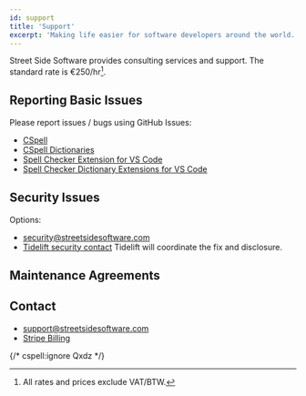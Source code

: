 ```yaml
---
id: support
title: 'Support'
excerpt: 'Making life easier for software developers around the world.'
---
```




<head>
    <script async src="https://js.stripe.com/v3/buy-button.js"></script>
    <script async src="https://js.stripe.com/v3/pricing-table.js"></script>
</head>

Street Side Software provides consulting services and support. The standard rate is €250/hr[^vat].

## Reporting Basic Issues

Please report issues / bugs using GitHub Issues:

- [CSpell](https://github.com/streetsidesoftware/cspell/issues/new/choose)
- [CSpell Dictionaries](https://github.com/streetsidesoftware/cspell-dicts/issues/new/choose)
- [Spell Checker Extension for VS Code](https://github.com/streetsidesoftware/vscode-spell-checker/issues/new/choose)
- [Spell Checker Dictionary Extensions for VS Code](https://github.com/streetsidesoftware/vscode-cspell-dict-extensions/issues/new/choose)

## Security Issues

Options:

- [security@streetsidesoftware.com](mailto:security@streetsidesoftware.com)
- [Tidelift security contact](https://tidelift.com/security)
  Tidelift will coordinate the fix and disclosure.

## Maintenance Agreements

<StripePricingTable className="stripePricingTable" tableId="prctbl_1QdZZpGrYcG8NVg5ZcmTQxdz" />

## Contact

- [support@streetsidesoftware.com](mailto:support@streetsidesoftware.com)
- [Stripe Billing](https://billing.stripe.com/p/login/eVa6qf13k6O4c1O7ss)

[^vat]: All rates and prices exclude VAT/BTW.

[^support_hours]: Support hours do NOT accrue month to month.

{/*
    cspell:ignore Qxdz
 */}
